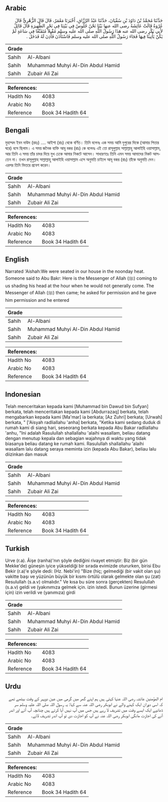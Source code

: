 ## Arabic


<div dir="rtl" lang="ar" style={{fontSize:'larger',backgroundColor:'#f8f9fa',padding:20}}>
حَدَّثَنَا مُحَمَّدُ بْنُ دَاوُدَ بْنِ سُفْيَانَ، حَدَّثَنَا عَبْدُ الرَّزَّاقِ، أَخْبَرَنَا مَعْمَرٌ، قَالَ قَالَ الزُّهْرِيُّ قَالَ عُرْوَةُ قَالَتْ عَائِشَةُ رضى الله عنها بَيْنَا نَحْنُ جُلُوسٌ فِي بَيْتِنَا فِي نَحْرِ الظَّهِيرَةِ قَالَ قَائِلٌ لأَبِي بَكْرٍ رضى الله عنه هَذَا رَسُولُ اللَّهِ صلى الله عليه وسلم مُقْبِلاً مُتَقَنِّعًا فِي سَاعَةٍ لَمْ يَكُنْ يَأْتِينَا فِيهَا فَجَاءَ رَسُولُ اللَّهِ صلى الله عليه وسلم فَاسْتَأْذَنَ فَأُذِنَ لَهُ فَدَخَلَ ‏.‏
</div>
<div style={{backgroundColor:'#f8f9fa',padding:20, marginBottom: 10}}><table> <thead> <tr> <th>Grade</th> <th></th> </tr> </thead> <tbody> <tr><td>Sahih</td><td>Al-Albani</td></tr><tr><td>Sahih</td><td>Muhammad Muhyi Al-Din Abdul Hamid</td></tr><tr><td>Sahih</td><td>Zubair Ali Zai</td></tr></tbody></table><table> <thead> <tr> <th>References:</th> <th></th> </tr> </thead> <tbody><tr><td>Hadith No</td><td>4083</td></tr><tr><td>Arabic No</td><td>4083</td></tr><tr><td>Reference</td><td>Book 34 Hadith 64</td></tr></tbody></table></div>

## Bengali


<div dir="ltr" lang="bn" style={{fontSize:'larger',backgroundColor:'#f8f9fa',padding:20}}>
মুহাম্মদ ইবন দাউদ (রহঃ) .... আইশা (রাঃ) থেকে বর্ণিত। তিনি বলেনঃ এক সময় আমি দুপুরের দিকে (আমার পিতার ঘরে) বসে ছিলাম। এ সময় জনৈক ব্যক্তি আবূ বকর (রাঃ) কে বলেনঃ এই তো রাসূলুল্লাহ সাল্লাল্লাহু আলাইহি ওয়াসাল্লাম, আর তিনি এ সময় তাঁর চাদর দিয়ে মুখ ঢেকে আমার নিকটে আসেন। সাধারণতঃ তিনি এমন সময় আমাদের নিকট আসতেন না। তখন রাসূলুল্লাহ সাল্লাল্লাহু আলাইহি ওয়াসাল্লাম এসে অনুমতি চাইলে আবূ বকর (রাঃ) তাঁকে অনুমতি দেন। এরপর তিনি ভিতরে প্রবেশ করেন।
</div>
<div style={{backgroundColor:'#f8f9fa',padding:20, marginBottom: 10}}><table> <thead> <tr> <th>Grade</th> <th></th> </tr> </thead> <tbody> <tr><td>Sahih</td><td>Al-Albani</td></tr><tr><td>Sahih</td><td>Muhammad Muhyi Al-Din Abdul Hamid</td></tr><tr><td>Sahih</td><td>Zubair Ali Zai</td></tr></tbody></table><table> <thead> <tr> <th>References:</th> <th></th> </tr> </thead> <tbody><tr><td>Hadith No</td><td>4083</td></tr><tr><td>Arabic No</td><td>4083</td></tr><tr><td>Reference</td><td>Book 34 Hadith 64</td></tr></tbody></table></div>

## English


<div dir="ltr" lang="en" style={{fontSize:'larger',backgroundColor:'#f8f9fa',padding:20}}>
Narrated 'Aishah:We were seated in our house in the noonday heat. Someone said to Abu Bakr: Here is the Messenger of Allah (ﷺ) coming to us shading his head at the hour when he would not generally come. The Messenger of Allah (ﷺ) then came; he asked for permission and he gave him permission and he entered
</div>
<div style={{backgroundColor:'#f8f9fa',padding:20, marginBottom: 10}}><table> <thead> <tr> <th>Grade</th> <th></th> </tr> </thead> <tbody> <tr><td>Sahih</td><td>Al-Albani</td></tr><tr><td>Sahih</td><td>Muhammad Muhyi Al-Din Abdul Hamid</td></tr><tr><td>Sahih</td><td>Zubair Ali Zai</td></tr></tbody></table><table> <thead> <tr> <th>References:</th> <th></th> </tr> </thead> <tbody><tr><td>Hadith No</td><td>4083</td></tr><tr><td>Arabic No</td><td>4083</td></tr><tr><td>Reference</td><td>Book 34 Hadith 64</td></tr></tbody></table></div>

## Indonesian


<div dir="ltr" lang="id" style={{fontSize:'larger',backgroundColor:'#f8f9fa',padding:20}}>
Telah menceritakan kepada kami [Muhammad bin Dawud bin Sufyan] berkata, telah menceritakan kepada kami [Abdurrazaq] berkata, telah mengabarkan kepada kami [Ma'mar] ia berkata; [Az Zuhri] berkata; [Urwah] berkata, " ['Aisyah radliallahu 'anha] berkata, "Ketika kami sedang duduk di rumah kami di siang hari, seseorang berkata kepada Abu Bakar radliallahu 'anhu, "Ini adalah Rasulullah shallallahu 'alaihi wasallam, beliau datang dengan menutup kepala dan sebagian wajahnya di waktu yang tidak biasanya beliau datang ke rumah kami. Rasulullah shallallahu 'alaihi wasallam lalu datang seraya meminta izin (kepada Abu Bakar), beliau lalu diizinkan dan masuk
</div>
<div style={{backgroundColor:'#f8f9fa',padding:20, marginBottom: 10}}><table> <thead> <tr> <th>Grade</th> <th></th> </tr> </thead> <tbody> <tr><td>Sahih</td><td>Al-Albani</td></tr><tr><td>Sahih</td><td>Muhammad Muhyi Al-Din Abdul Hamid</td></tr><tr><td>Sahih</td><td>Zubair Ali Zai</td></tr></tbody></table><table> <thead> <tr> <th>References:</th> <th></th> </tr> </thead> <tbody><tr><td>Hadith No</td><td>4083</td></tr><tr><td>Arabic No</td><td>4083</td></tr><tr><td>Reference</td><td>Book 34 Hadith 64</td></tr></tbody></table></div>

## Turkish


<div dir="ltr" lang="tr" style={{fontSize:'larger',backgroundColor:'#f8f9fa',padding:20}}>
Urve (r.a). Âişe (ranha)'nın şöyle dediğini rivayet etmiştir: Biz (bir gün Mekke'de) güneşin iyice yükseldiği bir sırada evimizde otururken, birisi Ebu Bekir (r.a)'e şöyle dedi: (Hz. Nebi'in) "Bize (hiç; gelmediği (bir vakit olan şu) vakitte başı ve yüzünün büyük bir kısmı örtülü olarak gelmekte olan şu (zat) Resulullah (s.a.v) olmalıdır." Ve kısa bu süre sonra (gerçekten) Resulullah (s.a.v) geldi ve (yakınımıza gelmek için. izin istedi. Bunun üzerine (girmesi için) izin verildi ve (yanımıza) girdi
</div>
<div style={{backgroundColor:'#f8f9fa',padding:20, marginBottom: 10}}><table> <thead> <tr> <th>Grade</th> <th></th> </tr> </thead> <tbody> <tr><td>Sahih</td><td>Al-Albani</td></tr><tr><td>Sahih</td><td>Muhammad Muhyi Al-Din Abdul Hamid</td></tr><tr><td>Sahih</td><td>Zubair Ali Zai</td></tr></tbody></table><table> <thead> <tr> <th>References:</th> <th></th> </tr> </thead> <tbody><tr><td>Hadith No</td><td>4083</td></tr><tr><td>Arabic No</td><td>4083</td></tr><tr><td>Reference</td><td>Book 34 Hadith 64</td></tr></tbody></table></div>

## Urdu


<div dir="rtl" lang="ur" style={{fontSize:'larger',backgroundColor:'#f8f9fa',padding:20}}>
ام المؤمنین عائشہ رضی اللہ عنہا کہتی ہیں ہم اپنے گھر میں گرمی میں عین دوپہر کے وقت بیٹھے تھے کہ اسی دوران ایک کہنے والے نے ابوبکر رضی اللہ عنہ سے کہا: یہ رسول اللہ صلی اللہ علیہ وسلم سر ڈھانپے ایک ایسے وقت میں تشریف لا رہے ہیں جس میں آپ نہیں آیا کرتے ہیں چنانچہ آپ آئے اور اندر آنے کی اجازت مانگی ابوبکر رضی اللہ عنہ نے آپ کو اجازت دی تو آپ اندر تشریف لائے۔
</div>
<div style={{backgroundColor:'#f8f9fa',padding:20, marginBottom: 10}}><table> <thead> <tr> <th>Grade</th> <th></th> </tr> </thead> <tbody> <tr><td>Sahih</td><td>Al-Albani</td></tr><tr><td>Sahih</td><td>Muhammad Muhyi Al-Din Abdul Hamid</td></tr><tr><td>Sahih</td><td>Zubair Ali Zai</td></tr></tbody></table><table> <thead> <tr> <th>References:</th> <th></th> </tr> </thead> <tbody><tr><td>Hadith No</td><td>4083</td></tr><tr><td>Arabic No</td><td>4083</td></tr><tr><td>Reference</td><td>Book 34 Hadith 64</td></tr></tbody></table></div>